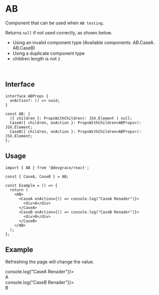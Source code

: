 
# AB
Component that can be used when `AB testing`.

Returns `null` if not used correctly, as shown below.

- Using an invalid component type (Available components: AB.CaseA. AB.CaseB)
- Using a duplicate component type
- children length is not `2`

<br />

## Interface
```tsx
interface ABProps {
  onAction?: () => void;
}

const AB: {
  ({ children }: PropsWithChildren): JSX.Element | null;
  CaseA({ children, onAction }: PropsWithChildren<ABProps>): JSX.Element;
  CaseB({ children, onAction }: PropsWithChildren<ABProps>): JSX.Element;
};
```

## Usage

```tsx
import { AB } from '@devgrace/react';

const { CaseA, CaseB } = AB;

const Example = () => {
  return (
    <AB>
      <CaseA onAction={() => console.log("CaseA Renader")}>
        <div>A</div>
      </CaseA>
      <CaseB onAction={() => console.log("CaseB Renader")}>
        <div>B</div>
      </CaseB>
    </AB>
  );
}; 
```

## Example

<div>
  <p>Refreshing the page will change the value.</p>
  <AB>
    <AB.CaseA onAction={() => console.log("CaseA Renader")}>
      <div style={{ width: "50px", backgroundColor: "green", color: "white", fontSize: '2rem', textAlign: 'center'}}>A</div>
    </AB.CaseA>
    <AB.CaseB onAction={() => console.log("CaseB Renader")}>
      <div style={{width: "50px", backgroundColor: "green", color: "white", fontSize: '2rem', textAlign: 'center'}}>B</div>
    </AB.CaseB>
  </AB>
</div>